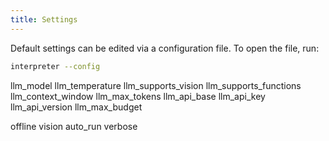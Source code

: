 ```yaml
---
title: Settings
---
```


Default settings can be edited via a configuration file. To open the file, run:

```bash
interpreter --config
```

llm_model
llm_temperature
llm_supports_vision
llm_supports_functions
llm_context_window
llm_max_tokens
llm_api_base
llm_api_key
llm_api_version
llm_max_budget

offline
vision
auto_run
verbose